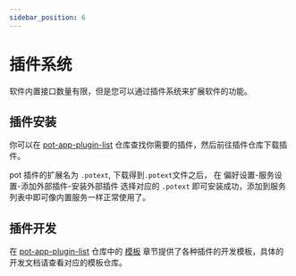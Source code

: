 ```yaml
---
sidebar_position: 6
---
```


# 插件系统

软件内置接口数量有限，但是您可以通过插件系统来扩展软件的功能。

## 插件安装

你可以在 [pot-app-plugin-list](https://github.com/pot-app/pot-app-plugin-list) 仓库查找你需要的插件，然后前往插件仓库下载插件。

pot 插件的扩展名为 `.potext`, 下载得到`.potext`文件之后， 在 偏好设置-服务设置-添加外部插件-安装外部插件 选择对应的 `.potext` 即可安装成功，添加到服务列表中即可像内置服务一样正常使用了。

## 插件开发

在 [pot-app-plugin-list](https://github.com/pot-app/pot-app-plugin-list) 仓库中的 [模板](https://github.com/pot-app/pot-app-plugin-list/blob/main/README.md#%E6%A8%A1%E6%9D%BF) 章节提供了各种插件的开发模板，具体的开发文档请查看对应的模板仓库。

<div
  class="wwads-cn wwads-horizontal"
  data-id="285"
  style={{ maxWidth: "400px" }}
></div>

